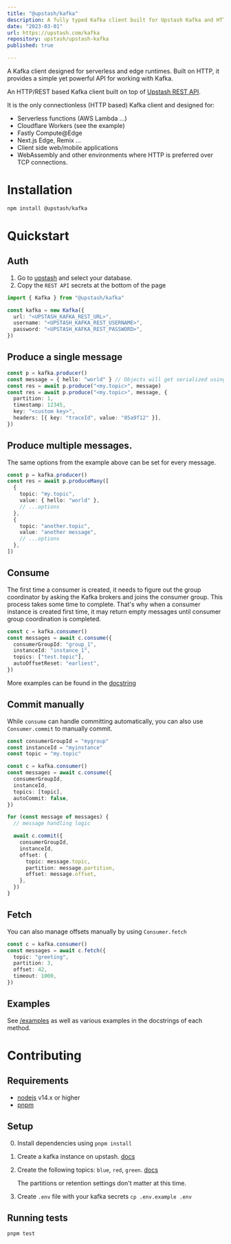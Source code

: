 ```yaml
---
title: "@upstash/kafka"
description: A fully typed Kafka client built for Upstash Kafka and HTTP, perfect for serverless and edge runtimes
date: "2023-03-01"
url: https://upstash.com/kafka
repository: upstash/upstash-kafka
published: true

---
```


A Kafka client designed for serverless and edge runtimes. Built on HTTP, it provides a simple yet powerful API for working with Kafka.

An HTTP/REST based Kafka client built on top of
[Upstash REST API](https://docs.upstash.com/kafka/rest).

It is the only connectionless (HTTP based) Kafka client and designed for:

- Serverless functions (AWS Lambda ...)
- Cloudflare Workers (see the example)
- Fastly Compute@Edge
- Next.js Edge, Remix ...
- Client side web/mobile applications
- WebAssembly and other environments where HTTP is preferred over TCP
  connections.

# Installation

```bash
npm install @upstash/kafka
```

# Quickstart

## Auth

1. Go to [upstash](https://console.upstash.com/kafka) and select your database.
2. Copy the `REST API` secrets at the bottom of the page

```typescript
import { Kafka } from "@upstash/kafka"

const kafka = new Kafka({
  url: "<UPSTASH_KAFKA_REST_URL>",
  username: "<UPSTASH_KAFKA_REST_USERNAME>",
  password: "<UPSTASH_KAFKA_REST_PASSWORD>",
})
```

## Produce a single message

```typescript
const p = kafka.producer()
const message = { hello: "world" } // Objects will get serialized using `JSON.stringify`
const res = await p.produce("<my.topic>", message)
const res = await p.produce("<my.topic>", message, {
  partition: 1,
  timestamp: 12345,
  key: "<custom key>",
  headers: [{ key: "traceId", value: "85a9f12" }],
})
```

## Produce multiple messages.

The same options from the example above can be set for every message.

```typescript
const p = kafka.producer()
const res = await p.produceMany([
  {
    topic: "my.topic",
    value: { hello: "world" },
    // ...options
  },
  {
    topic: "another.topic",
    value: "another message",
    // ...options
  },
])
```

## Consume

The first time a consumer is created, it needs to figure out the group
coordinator by asking the Kafka brokers and joins the consumer group. This
process takes some time to complete. That's why when a consumer instance is
created first time, it may return empty messages until consumer group
coordination is completed.

```typescript
const c = kafka.consumer()
const messages = await c.consume({
  consumerGroupId: "group_1",
  instanceId: "instance_1",
  topics: ["test.topic"],
  autoOffsetReset: "earliest",
})
```

More examples can be found in the
[docstring](https://github.com/upstash/upstash-kafka/blob/main/pkg/consumer.ts#L265)

## Commit manually

While `consume` can handle committing automatically, you can also use
`Consumer.commit` to manually commit.

```typescript
const consumerGroupId = "mygroup"
const instanceId = "myinstance"
const topic = "my.topic"

const c = kafka.consumer()
const messages = await c.consume({
  consumerGroupId,
  instanceId,
  topics: [topic],
  autoCommit: false,
})

for (const message of messages) {
  // message handling logic

  await c.commit({
    consumerGroupId,
    instanceId,
    offset: {
      topic: message.topic,
      partition: message.partition,
      offset: message.offset,
    },
  })
}
```

## Fetch

You can also manage offsets manually by using `Consumer.fetch`

```typescript
const c = kafka.consumer()
const messages = await c.fetch({
  topic: "greeting",
  partition: 3,
  offset: 42,
  timeout: 1000,
})
```

## Examples

See [/examples](https://github.com/upstash/upstash-kafka/tree/main/examples) as
well as various examples in the docstrings of each method.

# Contributing

## Requirements

- [nodejs](https://nodejs.org) v14.x or higher
- [pnpm](https://pnpm.io/installation)

## Setup

0. Install dependencies using `pnpm install`
1. Create a kafka instance on upstash.
   [docs](https://docs.upstash.com/kafka#create-a-kafka-cluster)
2. Create the following topics: `blue`, `red`, `green`.
   [docs](https://docs.upstash.com/kafka#create-a-topic)

   The partitions or retention settings don't matter at this time.

3. Create `.env` file with your kafka secrets `cp .env.example .env`

## Running tests

```bash
pnpm test
```
